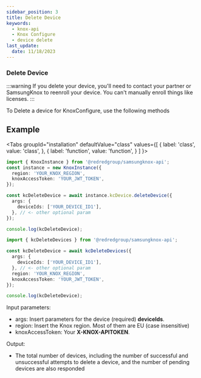 ```yaml
---
sidebar_position: 3
title: Delete Device
keywords:
  - knox-api
  - Knox Configure
  - device delete
last_update:
  date: 11/18/2023
---
```



### Delete Device

:::warning
If you delete your device, you'll need to contact your partner or SamsungKnox to reenroll your device. You can't manually enroll things like licenses.
:::

To Delete a device for KnoxConfigure, use the following methods

## Example

<Tabs
  groupId="installation"
  defaultValue="class"
  values={[
    { label: 'class', value: 'class', },
    { label: 'function', value: 'function', }
  ]
}>
<TabItem value="class">

```ts
import { KnoxInstance } from '@redredgroup/samsungknox-api';
const instance = new KnoxInstance({
  region: 'YOUR_KNOX_REGION',
  knoxAccessToken: 'YOUR_JWT_TOKEN',
});

const kcDeleteDevice = await instance.kcDevice.deleteDevice({
  args: {
    deviceIds: ['YOUR_DEVICE_ID1'],
  }, // <- other optional param
});

console.log(kcDeleteDevice);
```

</TabItem>

<TabItem value="function">

```ts
import { kcDeleteDevices } from '@redredgroup/samsungknox-api';

const kcDeleteDevice = await kcDeleteDevices({
  args: {
    deviceIds: ['YOUR_DEVICE_ID1'],
  }, // <- other optional param
  region: 'YOUR_KNOX_REGION',
  knoxAccessToken: 'YOUR_JWT_TOKEN',
});

console.log(kcDeleteDevice);
```

</TabItem>
</Tabs>

Input parameters:

- args: Insert parameters for the device (required) **deviceIds**.
- region: Insert the Knox region. Most of them are EU (case insensitive)
- knoxAccessToken: Your **X-KNOX-APITOKEN**.

Output:

- The total number of devices, including the number of successful and unsuccessful attempts to delete a device, and the number of pending devices are also responded
